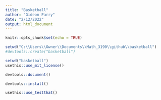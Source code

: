 ---
title: "Basketball"
author: "Gideon Parry"
date: "2/12/2022"
output: html_document
---

```{r setup, include=FALSE}
knitr::opts_chunk$set(echo = TRUE)
```


```{r}
setwd("C:\\Users\\Owner\\Documents\\Math_3190\\github\\basketball")
#devtools::create("basketball")
```


```{r}
setwd("basketball")
usethis::use_mit_license()
```

```{r}
devtools::document()

devtools::install()

usethis::use_testthat()
```